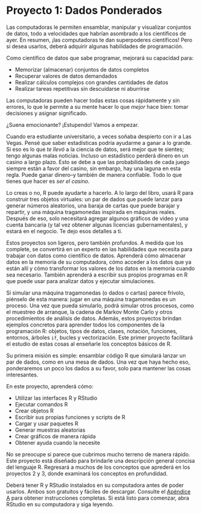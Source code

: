 # Proyecto 1: Dados Ponderados {#dice}

Las computadoras le permiten ensamblar, manipular y visualizar conjuntos de datos, todo a velocidades que habrían asombrado a los científicos de ayer. En resumen, ¡las computadoras te dan superpoderes científicos! Pero si desea usarlos, deberá adquirir algunas habilidades de programación.

Como científico de datos que sabe programar, mejorará su capacidad para:

-   Memorizar (almacenar) conjuntos de datos completos
-   Recuperar valores de datos demandados
-   Realizar cálculos complejos con grandes cantidades de datos
-   Realizar tareas repetitivas sin descuidarse ni aburrirse

Las computadoras pueden hacer todas estas cosas rápidamente y sin errores, lo que le permite a su mente hacer lo que *mejor* hace bien: tomar decisiones y asignar significado.

¿Suena emocionante? ¡Estupendo! Vamos a empezar.

Cuando era estudiante universitario, a veces soñaba despierto con ir a Las Vegas. Pensé que saber estadísticas podría ayudarme a ganar a lo grande. Si eso es lo que *te llevó* a la ciencia de datos, será mejor que te sientes; tengo algunas malas noticias. Incluso un estadístico perderá dinero en un casino a largo plazo. Esto se debe a que las probabilidades de cada juego siempre están a favor del casino, sin embargo, hay una laguna en esta regla. Puede ganar dinero--y también de manera confiable. Todo lo que tienes que hacer es *ser el casino*.

Lo creas o no, R puede ayudarte a hacerlo. A lo largo del libro, usará R para construir tres objetos virtuales: un par de dados que puede lanzar para generar números aleatorios, una baraja de cartas que puede barajar y repartir, y una máquina tragamonedas inspirada en máquinas reales. Después de eso, solo necesitará agregar algunos gráficos de video y una cuenta bancaria (y tal vez obtener algunas licencias gubernamentales), y estará en el negocio. Te dejo esos detalles a ti.

Estos proyectos son ligeros, pero también profundos. A medida que los complete, se convertirá en un experto en las habilidades que necesita para trabajar con datos como científico de datos. Aprenderá cómo almacenar datos en la memoria de su computadora, cómo acceder a los datos que ya están allí y cómo transformar los valores de los datos en la memoria cuando sea necesario. También aprenderá a escribir sus propios programas en R que puede usar para analizar datos y ejecutar simulaciones.

Si simular una máquina tragamonedas (o dados o cartas) parece frívolo, piénselo de esta manera: jugar en una máquina tragamonedas es un proceso. Una vez que pueda simularlo, podrá simular otros procesos, como el muestreo de arranque, la cadena de Markov Monte Carlo y otros procedimientos de análisis de datos. Además, estos proyectos brindan ejemplos concretos para aprender todos los componentes de la programación R: objetos, tipos de datos, clases, notación, funciones, entornos, árboles `if`, bucles y vectorización. Este primer proyecto facilitará el estudio de estas cosas al enseñarle los conceptos básicos de R.

Su primera misión es simple: ensamblar código R que simulará lanzar un par de dados, como en una mesa de dados. Una vez que haya hecho eso, ponderaremos un poco los dados a su favor, solo para mantener las cosas interesantes.

En este proyecto, aprenderá cómo:

-   Utilizar las interfaces R y RStudio
-   Ejecutar comandos R
-   Crear objetos R
-   Escribir sus propias funciones y scripts de R
-   Cargar y usar paquetes R
-   Generar muestras aleatorias
-   Crear gráficos de manera rápida
-   Obtener ayuda cuando la necesite

No se preocupe si parece que cubrimos mucho terreno de manera rápido. Este proyecto está diseñado para brindarle una descripción general concisa del lenguaje R. Regresará a muchos de los conceptos que aprederá en los proyectos 2 y 3, donde examinará los conceptos en profundidad.

Deberá tener R y RStudio instalados en su computadora antes de poder usarlos. Ambos son gratuitos y fáciles de descargar. Consulte el [Apéndice A](#starting) para obtener instrucciones completas. Si está listo para comenzar, abra RStudio en su computadora y siga leyendo.

